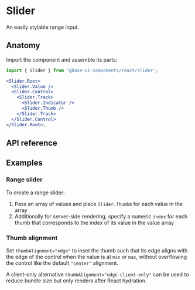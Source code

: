 # Slider

<Subtitle>An easily stylable range input.</Subtitle>
<Meta
  name="description"
  content="A high-quality, unstyled React slider component that works like a range input and is easy to style."
/>

<Demo path="./demos/hero" />

## Anatomy

Import the component and assemble its parts:

```jsx title="Anatomy"
import { Slider } from '@base-ui-components/react/slider';

<Slider.Root>
  <Slider.Value />
  <Slider.Control>
    <Slider.Track>
      <Slider.Indicator />
      <Slider.Thumb />
    </Slider.Track>
  </Slider.Control>
</Slider.Root>;
```

## API reference

<Reference component="Slider" parts="Root, Value, Control, Track, Indicator, Thumb" />

## Examples

### Range slider

To create a range slider:

1. Pass an array of values and place `Slider.Thumb`s for each value in the array
2. Additionally for server-side rendering, specify a numeric `index` for each thumb that corresponds to the index of its value in the value array

<Demo compact path="./demos/range-slider" />

### Thumb alignment

Set `thumbAlignment="edge"` to inset the thumb such that its edge aligns with the edge of the control when the value is at `min` or `max`, without overflowing the control like the default `"center"` alignment.

A client-only alternative `thumbAlignment="edge-client-only"` can be used to reduce bundle size but only renders after React hydration.

<Demo compact path="./demos/edge-alignment" />
